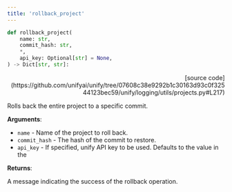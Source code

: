 ```yaml
---
title: 'rollback_project'
---
```


```python
def rollback_project(
    name: str,
    commit_hash: str,
    *,
    api_key: Optional[str] = None,
) -> Dict[str, str]:
```

<p align="right">[source code](https://github.com/unifyai/unify/tree/07608c38e9292b1c30163d93c0f32544123bec59/unify/logging/utils/projects.py#L217)</p>

Rolls back the entire project to a specific commit.

**Arguments**:

- `name` - Name of the project to roll back.
- `commit_hash` - The hash of the commit to restore.
- `api_key` - If specified, unify API key to be used. Defaults to the value in the



**Returns**:

A message indicating the success of the rollback operation.